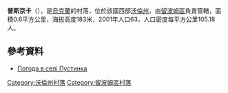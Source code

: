{{coord|51|4|53|N|24|6|58|E|scale:30000|display=title}}

'''普斯京卡'''（{{lang-uk|Пустинка}}），是[[烏克蘭|烏克蘭]]的村落，位於該國西部[[沃倫州|沃倫州]]，由[[留波姆區|留波姆區]]負責管轄，面積0.6平方公里，海拔高度183米，2001年人口63，人口密度每平方公里105.18人。

==參考資料==
* [http://weather.in.ua/ua/volynskaja/21854 Погода в селі Пустинка] {{Wayback|url=http://weather.in.ua/ua/volynskaja/21854 |date=20160305204906 }}

[[Category:沃倫州村落|Category:沃倫州村落]]
[[Category:留波姆區村落|Category:留波姆區村落]]


{{Volyn-geo-stub}}